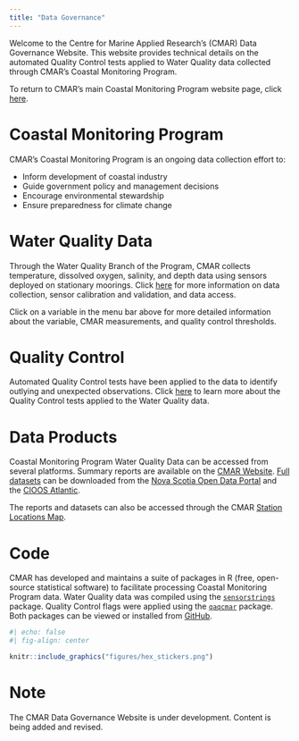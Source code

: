 ```yaml
---
title: "Data Governance"
---
```


Welcome to the Centre for Marine Applied Research's (CMAR) Data Governance Website. This website provides technical details on the automated Quality Control tests applied to Water Quality data collected through CMAR's Coastal Monitoring Program.

To return to CMAR's main Coastal Monitoring Program website page, click [here](https://cmar.ca/coastal-monitoring-program/).

# Coastal Monitoring Program

CMAR's Coastal Monitoring Program is an ongoing data collection effort to:

- Inform development of coastal industry
- Guide government policy and management decisions
- Encourage environmental stewardship
- Ensure preparedness for climate change

# Water Quality Data

Through the Water Quality Branch of the Program, CMAR collects temperature, dissolved oxygen, salinity, and depth data using sensors deployed on stationary moorings. Click [here](../pages/cmp_water_quality.qmd) for more information on data collection, sensor calibration and validation, and data access.

Click on a variable in the menu bar above for more detailed information about the variable, CMAR measurements, and quality control thresholds. 

# Quality Control

Automated Quality Control tests have been applied to the data to identify outlying and unexpected observations. Click [here](../pages/qc_tests.qmd) to learn more about the Quality Control tests applied to the Water Quality data.

# Data Products

Coastal Monitoring Program Water Quality Data can be accessed from several platforms. Summary reports are available on the [CMAR Website](https://cmar.ca/reports/). [Full datasets](../pages/cmp_data_products.qmd) can be downloaded from the [Nova Scotia Open Data Portal](https://data.novascotia.ca/browse?tags=coastal+monitoring+program) and the [CIOOS Atlantic](https://catalogue.cioosatlantic.ca/organization/cmar).

The reports and datasets can also be accessed through the CMAR [Station Locations Map](https://cmar.ca/coastal-monitoring-program/#station).

# Code

CMAR has developed and maintains a suite of packages in R (free, open-source statistical software) to facilitate processing Coastal Monitoring Program data. Water Quality data was compiled using the [`sensorstrings`](https://github.com/dempsey-CMAR/sensorstrings) package. Quality Control flags were applied using the [`qaqcmar`](https://github.com/dempsey-CMAR/qaqcmar) package. Both packages can be viewed or installed from [GitHub](https://github.com/dempsey-CMAR).

```r
#| echo: false
#| fig-align: center

knitr::include_graphics("figures/hex_stickers.png")
```


# Note

The CMAR Data Governance Website is under development. Content is being added and revised.



